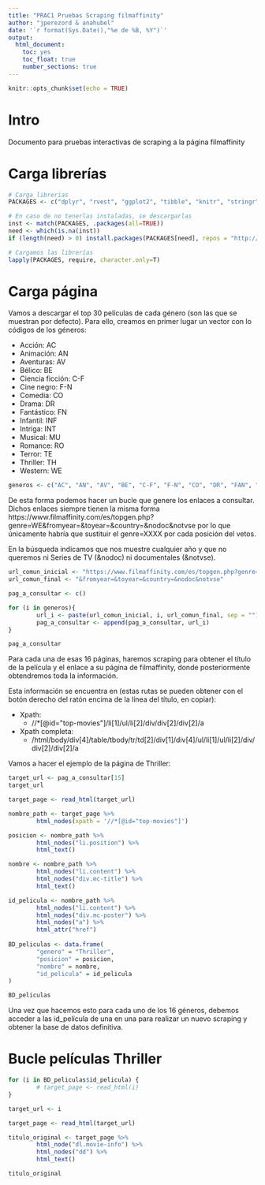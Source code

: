 ```yaml
---
title: "PRAC1 Pruebas Scraping filmaffinity"
author: "jperezord & anahubel"
date: '`r format(Sys.Date(),"%e de %B, %Y")`'
output:
  html_document:
    toc: yes
    toc_float: true
    number_sections: true
---
```


```r
knitr::opts_chunk$set(echo = TRUE)
```

# Intro

Documento para pruebas interactivas de scraping a la página filmaffinity

# Carga librerías

```r
# Carga librerias
PACKAGES <- c("dplyr", "rvest", "ggplot2", "tibble", "knitr", "stringr")

# En caso de no tenerlas instaladas, se descargarlas
inst <- match(PACKAGES, .packages(all=TRUE))
need <- which(is.na(inst))
if (length(need) > 0) install.packages(PACKAGES[need], repos = "http://cran.us.r-project.org")

# Cargamos las librerías
lapply(PACKAGES, require, character.only=T)
```


# Carga página

Vamos a descargar el top 30 películas de cada género (son las que se muestran por defecto). Para ello, creamos en primer lugar un vector con lo códigos de los géneros:

- Acción: AC
- Animación: AN
- Aventuras: AV
- Bélico: BE
- Ciencia ficción: C-F
- Cine negro: F-N
- Comedia: CO
- Drama: DR
- Fantástico: FN
- Infantil: INF
- Intriga: INT
- Musical: MU
- Romance: RO
- Terror: TE
- Thriller: TH
- Western: WE


```r
generos <- c("AC", "AN", "AV", "BE", "C-F", "F-N", "CO", "DR", "FAN", "INF", "INT", "MU", "RO", "TE", "TH", "WE")

```

De esta forma podemos hacer un bucle que genere los enlaces a consultar.
Dichos enlaces siempre tienen la misma forma https://www.filmaffinity.com/es/topgen.php?genre=WE&fromyear=&toyear=&country=&nodoc&notvse por lo que únicamente habría que sustituir el genre=XXXX por cada posición del vetos.

En la búsqueda indicamos que nos muestre cualquier año y que no queremos ni Series de TV (&nodoc) ni documentales (&notvse).

```r
url_comun_inicial <- "https://www.filmaffinity.com/es/topgen.php?genre="
url_comun_final <- "&fromyear=&toyear=&country=&nodoc&notvse"

pag_a_consultar <- c()

for (i in generos){
        url_i <- paste(url_comun_inicial, i, url_comun_final, sep = "")
        pag_a_consultar <- append(pag_a_consultar, url_i)
}

pag_a_consultar
```

Para cada una de esas 16 páginas, haremos scraping para obtener el título de la película y el enlace a su página de filmaffinity, donde posteriormente obtendremos toda la información.

Esta información se encuentra en (estas rutas se pueden obtener con el botón derecho del ratón encima de la línea del título, en copiar):

* Xpath:
    - //*[@id="top-movies"]/li[1]/ul/li[2]/div/div[2]/div[2]/a
* Xpath completa:
    - /html/body/div[4]/table/tbody/tr/td[2]/div[1]/div[4]/ul/li[1]/ul/li[2]/div/div[2]/div[2]/a


Vamos a hacer el ejemplo de la página de Thriller:

```r
target_url <- pag_a_consultar[15]
target_url

target_page <- read_html(target_url)
```

```r
nombre_path <- target_page %>%
        html_nodes(xpath = '//*[@id="top-movies"]')

posicion <- nombre_path %>%
        html_nodes("li.position") %>%
        html_text()

nombre <- nombre_path %>%
        html_nodes("li.content") %>%
        html_nodes("div.mc-title") %>%
        html_text()

id_pelicula <- nombre_path %>%
        html_nodes("li.content") %>%
        html_nodes("div.mc-poster") %>%
        html_nodes("a") %>%
        html_attr("href")
        
BD_peliculas <- data.frame(
        "genero" = "Thriller", 
        "posicion" = posicion,
        "nombre" = nombre,
        "id_pelicula" = id_pelicula
)

BD_peliculas
```


Una vez que hacemos esto para cada uno de los 16 géneros, debemos acceder a las id_película de una en una para realizar un nuevo scraping y obtener la base de datos definitiva.


# Bucle películas Thriller

```r
for (i in BD_peliculas$id_pelicula) {
        # target_page <- read_html(i)
}

```


```r
target_url <- i

target_page <- read_html(target_url)
```


```r
titulo_original <- target_page %>%
        html_node("dl.movie-info") %>%
        html_nodes("dd") %>%
        html_text()

titulo_original
```

